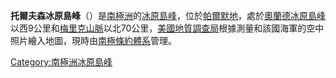 {{coord|74|25|S|72|25|W|display=title}}

'''托爾夫森冰原島峰'''（{{lang-en|Tollefson Nunatak}}）是[[南極洲|南極洲]]的[[冰原島峰|冰原島峰]]，位於[[帕爾默地|帕爾默地]]，處於[[奧蘭德冰原島峰|奧蘭德冰原島峰]]以西9公里和[[梅里克山脈|梅里克山脈]]以北70公里，[[美國地質調查局|美國地質調查局]]根據測量和該國海軍的空中照片繪入地圖，現時由[[南極條約體系|南極條約體系]]管理。

{{Antarctica-geo-stub}}
[[Category:南極洲冰原島峰|Category:南極洲冰原島峰]]